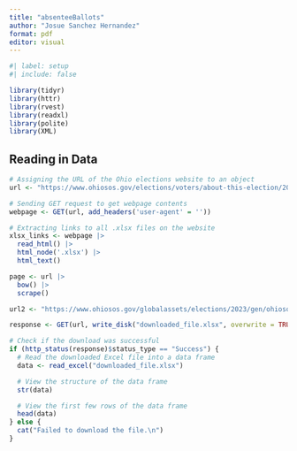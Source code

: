 ```yaml
---
title: "absenteeBallots"
author: "Josue Sanchez Hernandez"
format: pdf
editor: visual
---
```


```r
#| label: setup
#| include: false

library(tidyr)
library(httr)
library(rvest)
library(readxl)
library(polite)
library(XML)
```

## Reading in Data

```r
# Assigning the URL of the Ohio elections website to an object
url <- "https://www.ohiosos.gov/elections/voters/about-this-election/2023-general-absenteereport/"

# Sending GET request to get webpage contents
webpage <- GET(url, add_headers('user-agent' = ''))

# Extracting links to all .xlsx files on the website
xlsx_links <- webpage |>
  read_html() |>
  html_node('.xlsx') |>
  html_text()
```

```r

page <- url |>
  bow() |>
  scrape()
```

```r
url2 <- "https://www.ohiosos.gov/globalassets/elections/2023/gen/ohiososabreport-20231110.xlsx"

response <- GET(url, write_disk("downloaded_file.xlsx", overwrite = TRUE))

# Check if the download was successful
if (http_status(response)$status_type == "Success") {
  # Read the downloaded Excel file into a data frame
  data <- read_excel("downloaded_file.xlsx")

  # View the structure of the data frame
  str(data)

  # View the first few rows of the data frame
  head(data)
} else {
  cat("Failed to download the file.\n")
}
```

